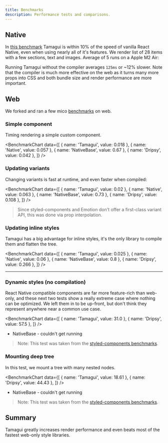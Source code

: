 ```yaml
---
title: Benchmarks
description: Performance tests and comparisons.
---
```


## Native

In [this benchmark](https://github.com/tamagui/tamagui/blob/master/starters/benchmark/README.md) Tamagui is within 10% of the speed of vanilla React Native, even when using nearly all of it's features. We render list of 28 items with a few sections, text and images. Average of 5 runs on a Apple M2 Air:

<BenchmarkChartNative />

Running Tamagui without the compiler averages `125ms` or ~12% slower. Note that the compiler is much more effective on the web as it turns many more props into CSS and both bundle size and render performance are more important.

## Web

We forked and ran a few mico [benchmarks](https://github.com/tamagui/benchmarks) on web.

### Simple component

Timing rendering a simple custom component.

<BenchmarkChart
  data={[
    { name: 'Tamagui', value: 0.018 },
    { name: 'Native', value: 0.057 },
    { name: 'NativeBase', value: 0.67 },
    { name: 'Dripsy', value: 0.042 },
  ]}
/>

### Updating variants

Changing variants is fast at runtime, and even faster when compiled:

<BenchmarkChart
  data={[
    { name: 'Tamagui', value: 0.02 },
    { name: 'Native', value: 0.063 },
    { name: 'NativeBase', value: 0.73 },
    { name: 'Dripsy', value: 0.108 },
  ]}
/>

> Since styled-components and Emotion don't offer a first-class variant API, this was done via prop interpolation.

### Updating inline styles

Tamagui has a big advantage for inline styles, it's the only library to compile them and flatten the tree.

<BenchmarkChart
  data={[
    { name: 'Tamagui', value: 0.025 },
    { name: 'Native', value: 0.06 },
    { name: 'NativeBase', value: 0.8 },
    { name: 'Dripsy', value: 0.266 },
  ]}
/>

---

### Dynamic styles (no compilation)

<Notice>
  React Native compatible components are far more feature-rich than web-only, and these next two
  tests show a really extreme case where nothing can be optimized. We left them in to be up-front,
  but don't think they represent anywhere near a common use case.
</Notice>

<BenchmarkChart
  data={[
    { name: 'Tamagui', value: 31.0 },
    { name: 'Dripsy', value: 57.5 },
  ]}
/>

- NativeBase - couldn't get running

> Note: This test was taken from the [styled-components benchmarks](https://github.com/styled-components/styled-components/tree/main/packages/benchmarks).

### Mounting deep tree

In this test, we mount a tree with many nested nodes.

<BenchmarkChart
  data={[
    { name: 'Tamagui', value: 18.61 },
    { name: 'Dripsy', value: 44.43 },
  ]}
/>

- NativeBase - couldn't get running

> Note: This test was taken from the [styled-components benchmarks](https://github.com/styled-components/styled-components/tree/main/packages/benchmarks).

## Summary

Tamagui greatly increases render performance and even beats most of the fastest web-only style libraries.
